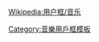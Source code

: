 {{Userbox
  |id=KC
  |id-s=20
  |id-c=#FF0000
  |info=<center>这个用户很喜欢听'''[[:en:King Crimson|克里姆森国王]]'''</center>
  |info-c=#FF0000
  |info-s=9
  |info-=9
  |border-c=#000000
  |border-s=3
  |usercategory=喜歡King Crimson的維基人
  |nocat={{{nocat|}}}
}}<noinclude>
{{Clear}}

[[Wikipedia:用户框/音乐]]

[[Category:音樂用戶框模板]]</noinclude>